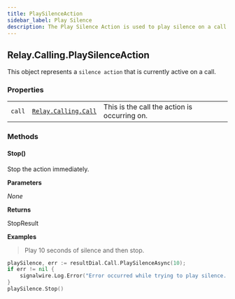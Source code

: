 ```yaml
---
title: PlaySilenceAction
sidebar_label: Play Silence
description: The Play Silence Action is used to play silence on a call.
---
```


[link]: /sdks/relay-realtime-sdk/v2/language/golang/calling/call

## Relay.Calling.PlaySilenceAction

This object represents a `silence action` that is currently active on a call.

### Properties

|    |   |   |
| -: | - | - |
| `call` | [`Relay.Calling.Call`][link] | This is the call the action is occurring on. |


### Methods

<div class="method-definitions"></div>

#### Stop()

Stop the action immediately.


**Parameters**

_None_

**Returns**

StopResult

**Examples**

> Play 10 seconds of silence and then stop.

```go
playSilence, err := resultDial.Call.PlaySilenceAsync(10); 
if err != nil {
	signalwire.Log.Error("Error occurred while trying to play silence. Err: %v\n", err)
}
playSilence.Stop()
```